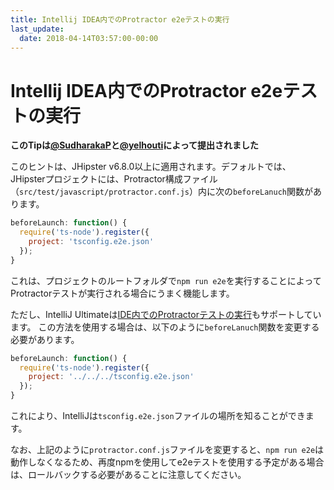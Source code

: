 ```yaml
---
title: Intellij IDEA内でのProtractor e2eテストの実行
last_update:
  date: 2018-04-14T03:57:00-00:00
---
```


# Intellij IDEA内でのProtractor e2eテストの実行

**このTipは[@SudharakaP](https://github.com/SudharakaP)と[@yelhouti](https://github.com/yelhouti)によって提出されました**

このヒントは、JHipster v6.8.0以上に適用されます。デフォルトでは、JHipsterプロジェクトには、Protractor構成ファイル（`src/test/javascript/protractor.conf.js`）内に次の`beforeLanuch`関数があります。

```js
beforeLaunch: function() {
  require('ts-node').register({
    project: 'tsconfig.e2e.json'
  });
}
``` 

これは、プロジェクトのルートフォルダで`npm run e2e`を実行することによってProtractorテストが実行される場合にうまく機能します。

ただし、IntelliJ Ultimateは[IDE内でのProtractorテストの実行](https://www.jetbrains.com/help/idea/protractor.html#ws_protractor_running)もサポートしています。
この方法を使用する場合は、以下のように`beforeLanuch`関数を変更する必要があります。

```js
beforeLaunch: function() {
  require('ts-node').register({
    project: '../../../tsconfig.e2e.json'
  });
}
``` 
これにより、IntelliJは`tsconfig.e2e.json`ファイルの場所を知ることができます。

なお、上記のように`protractor.conf.js`ファイルを変更すると、`npm run e2e`は動作しなくなるため、再度npmを使用してe2eテストを使用する予定がある場合は、ロールバックする必要があることに注意してください。